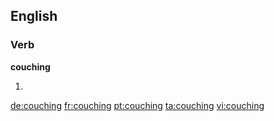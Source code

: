 ==English==
{{wikipedia}}

===Verb===
'''couching'''

#{{present participle of|[[couch]]}}

[[de:couching]]
[[fr:couching]]
[[pt:couching]]
[[ta:couching]]
[[vi:couching]]